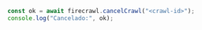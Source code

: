 ```js Node.js
const ok = await firecrawl.cancelCrawl("<crawl-id>");
console.log("Cancelado:", ok);
```

